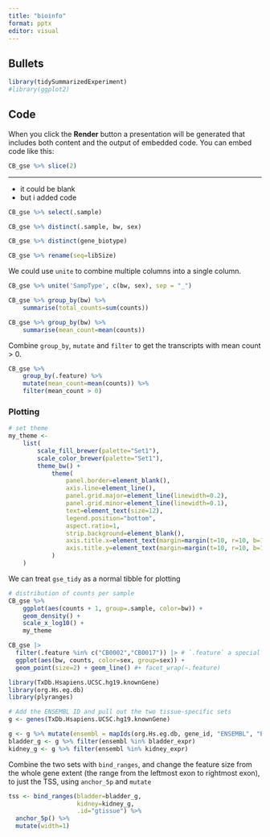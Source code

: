 ---
title: "bioinfo"
format: pptx
editor: visual
---

## Bullets

```{r}
library(tidySummarizedExperiment)
#library(ggplot2)
```

## Code

When you click the **Render** button a presentation will be generated that includes both content and the output of embedded code. You can embed code like this:

```{r}
CB_gse %>% slice(2)
```

------------------------------------------------------------------------

-   it could be blank
-   but i added code

```{r}
CB_gse %>% select(.sample)
```

```{r}
CB_gse %>% distinct(.sample, bw, sex)
```

```{r}
CB_gse %>% distinct(gene_biotype)
```

```{r}
CB_gse %>% rename(seq=libSize)
```

We could use `unite` to combine multiple columns into a single column.

```{r}
CB_gse %>% unite('SampType', c(bw, sex), sep = "_")
```

```{r}
CB_gse %>% group_by(bw) %>%
    summarise(total_counts=sum(counts))

CB_gse %>% group_by(bw) %>%
    summarise(mean_count=mean(counts))
```

Combine `group_by`, `mutate` and `filter` to get the transcripts with mean count \> 0.

```{r}
CB_gse %>%
    group_by(.feature) %>%
    mutate(mean_count=mean(counts)) %>%
    filter(mean_count > 0)
```

### Plotting

```{r}
# set theme
my_theme <-
    list(
        scale_fill_brewer(palette="Set1"),
        scale_color_brewer(palette="Set1"),
        theme_bw() +
            theme(
                panel.border=element_blank(),
                axis.line=element_line(),
                panel.grid.major=element_line(linewidth=0.2),
                panel.grid.minor=element_line(linewidth=0.1),
                text=element_text(size=12),
                legend.position="bottom",
                aspect.ratio=1,
                strip.background=element_blank(),
                axis.title.x=element_text(margin=margin(t=10, r=10, b=10, l=10)),
                axis.title.y=element_text(margin=margin(t=10, r=10, b=10, l=10))
            )
    )
```

We can treat `gse_tidy` as a normal tibble for plotting

```{r}
# distribution of counts per sample
CB_gse %>%
    ggplot(aes(counts + 1, group=.sample, color=bw)) +
    geom_density() +
    scale_x_log10() +
    my_theme
```

```{r}
CB_gse |> 
  filter(.feature %in% c("CB0002","CB0017")) |> # `.feature` a special name
  ggplot(aes(bw, counts, color=sex, group=sex)) + 
  geom_point(size=2) + geom_line() #+ facet_wrap(~.feature)
```

```{r}
library(TxDb.Hsapiens.UCSC.hg19.knownGene)
library(org.Hs.eg.db)
library(plyranges)
```

```{r}
# Add the ENSEMBL ID and pull out the two tissue-specific sets
g <- genes(TxDb.Hsapiens.UCSC.hg19.knownGene)
```

```{r}
g <- g %>% mutate(ensembl = mapIds(org.Hs.eg.db, gene_id, "ENSEMBL", "ENTREZID"))
bladder_g <- g %>% filter(ensembl %in% bladder_expr)
kidney_g <- g %>% filter(ensembl %in% kidney_expr)
```

Combine the two sets with `bind_ranges`, and change the feature size from the whole gene extent (the range from the leftmost exon to rightmost exon), to just the TSS, using `anchor_5p` and `mutate`

```{r}
tss <- bind_ranges(bladder=bladder_g,
                   kidney=kidney_g,
                   .id="gtissue") %>%
  anchor_5p() %>%
  mutate(width=1)
```
